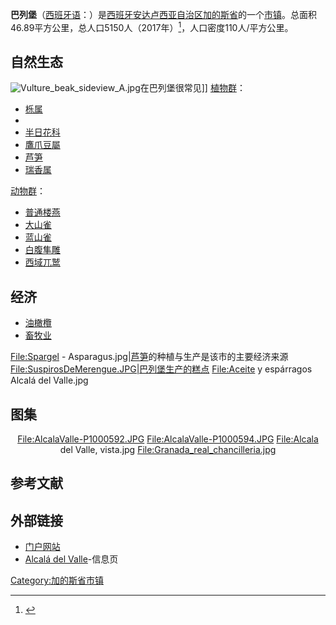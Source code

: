 {{Infobox Settlement
| name = 巴列堡
| native_name = Alcalá del Valle
| image_skyline = 
| imagesize = 
| image_caption = 
| image_flag = 
| image_map = Map of Alcalá del Valle (Cádiz).png
| map_caption= 在加的斯省的位置
| image_shield = Escudo de Alcalá del Valle.svg
| pushpin_map = Spain
| pushpin_label_position = bottom
| pushpin_map_caption  = 在西班牙的位置
| subdivision_type = 国家
| subdivision_name = {{ESP}}
| subdivision_type1 = [[西班牙行政区划|自治区]]
| subdivision_name1 = {{flag|Andalusia}}
| subdivision_type2 = [[西班牙行政区划|省]]
| subdivision_name2 =  [[加的斯省|加的斯省]]
| elevation_m = 628
| elevation_ft = 
| area_total_km2 = 46.89
| population_as_of = 2017年
| population_total = 5150
| population_density_km2 = auto
| timezone                = [[Central_European_Time|CET]]
| utc_offset              = +1
| timezone_DST            = [[Central_European_Summer_Time|CEST]]
| utc_offset_DST          = +2
| postal_code_type        = 邮编
| postal_code             = 11693 
| area_code_type          = 区号
| area_code               = (+34) 956 
| coordinates = {{coord|36|54|N|5|10|W|region:ES_type:city|display=inline,title}}
| website =  [http://www.alcaladelvalle.es/ 官方网站]
}}
'''巴列堡'''（[[西班牙语|西班牙语]]：'''{{lang|es|Alcalá del Valle}}'''）是[[西班牙|西班牙]][[安达卢西亚自治区|安达卢西亚自治区]][[加的斯省|加的斯省]]的一个[[市镇_(西班牙)|市镇]]。总面积46.89平方公里，总人口5150人（2017年）<ref>{{Cite web |url=http://www.ine.es/jaxiT3/Tabla.htm?t=2864&L=1# |title=Cádiz: Population by municipality and sex. |accessdate=2018-10-09 |archive-url=https://web.archive.org/web/20181008174946/http://www.ine.es/jaxiT3/Tabla.htm?t=2864&L=1 |archive-date=2018-10-08 |dead-url=yes }}</ref>，人口密度110人/平方公里。

==自然生态==
[[File:Vulture_beak_sideview_A.jpg|thumb]]在巴列堡很常见]]
[[植物相|植物群]]：
{{colbegin}}
*[[栎属|栎属]]
*{{tsl|en|Portuguese oak|葡萄牙橡树}}
*[[半日花科|半日花科]]
*[[鷹爪豆屬|鷹爪豆屬]]
*[[芦笋|芦笋]]
*[[瑞香属|瑞香属]]
{{colend}}

[[動物相|动物群]]：
{{colbegin}}
*[[普通楼燕|普通楼燕]]
*[[大山雀|大山雀]]
*[[蓝山雀|蓝山雀]]
*[[白腹隼雕|白腹隼雕]]
*[[西域兀鹫|西域兀鹫]]
{{colend}}

==经济==
*[[油橄欖|油橄欖]]
*[[畜牧业|畜牧业]]
<gallery>
File:Spargel - Asparagus.jpg|[[芦笋|芦笋]]的种植与生产是该市的主要经济来源
File:SuspirosDeMerengue.JPG|巴列堡生产的[[糕点|糕点]]
File:Aceite y espárragos Alcalá del Valle.jpg
</gallery>

==图集==
<center>
<gallery mode="packed">
File:AlcalaValle-P1000592.JPG
File:AlcalaValle-P1000594.JPG
File:Alcala del Valle, vista.jpg
File:Granada_real_chancilleria.jpg
</gallery>
</center>

== 参考文献 ==
{{reflist}}

== 外部链接 ==
{{Commons category|Alcalá del Valle}}
*[https://web.archive.org/web/20080216080023/http://www.alcaladelvalle.com/ 门户网站]
*[https://web.archive.org/web/20060502030811/http://www.juntadeandalucia.es/institutodeestadistica/sima/htm/sm11002.htm Alcalá del Valle]-信息页

{{加的斯省市镇}}
{{Authority control}}
[[Category:加的斯省市镇|Category:加的斯省市镇]]